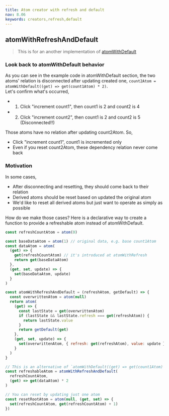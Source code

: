 ```yaml
---
title: Atom creator with refresh and default
nav: 8.06
keywords: creators,refresh,default
---
```


## atomWithRefreshAndDefault

> This is for an another implementation of [atomWithDefault](../utilities/resettable.mdx#atomwithdefault)

### Look back to atomWithDefault behavior

As you can see in the example code in atomWithDefault section, the two atoms' relation is disconnected after updating created one, `count2Atom = atomWithDefault((get) => get(count1Atom) * 2)`.  
Let's confirm what's occurred,

- 1. Click "increment count1", then count1 is 2 and count2 is 4
- 2. Click "increment count2", then count1 is 2 and count2 is 5 (Disconnected!!)

Those atoms have no relation after updating count2Atom. So,

- Click "increment count1", count1 is incremented only
- Even if you reset count2Atom, these dependency relation never come back

### Motivation

In some cases,

- After disconnecting and resetting, they should come back to their relation
- Derived atoms should be reset based on updated the original atom
- We'd like to reset all derived atoms but just want to operate as simply as possible

How do we make those cases?
Here is a declarative way to create a function to provide a refreshable atom instead of atomWithDefault.

```js
const refreshCountAtom = atom(0)

const baseDataAtom = atom(1) // original data, e.g. base count1Atom
const dataAtom = atom(
  (get) => {
    get(refreshCountAtom) // it's introduced at atomWithRefresh
    return get(baseDataAtom)
  },
  (get, set, update) => {
    set(baseDataAtom, update)
  }
)

const atomWithRefreshAndDefault = (refreshAtom, getDefault) => {
  const overwrittenAtom = atom(null)
  return atom(
    (get) => {
      const lastState = get(overwrittenAtom)
      if (lastState && lastState.refresh === get(refreshAtom)) {
        return lastState.value
      }
      return getDefault(get)
    },
    (get, set, update) => {
      set(overwrittenAtom, { refresh: get(refreshAtom), value: update })
    }
  )
}

// This is an alternative of `atomWithDefault((get) => get(count1Atom) * 2)`
const refreshableAtom = atomWithRefreshAndDefault(
  refreshCountAtom,
  (get) => get(dataAtom) * 2
)

// You can reset by updating just one atom
const resetRootAtom = atom(null, (get, set) => {
  set(refreshCountAtom, get(refreshCountAtom) + 1)
})
```

<CodeSandbox id="tcx2mk" />
